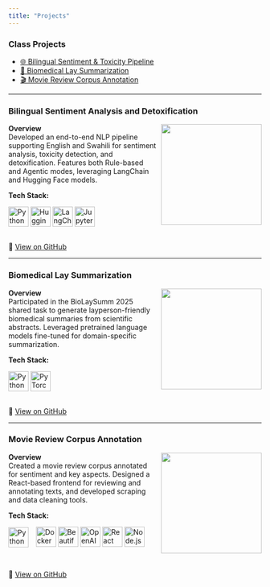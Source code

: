 ```yaml
---
title: "Projects"
---
```


### Class Projects

- [🌐 Bilingual Sentiment & Toxicity Pipeline](#project1)
- [🧬 Biomedical Lay Summarization](#project2)
- [🎬 Movie Review Corpus Annotation](#project3)

---

### Bilingual Sentiment Analysis and Detoxification {#project1}

![](images/projects/detox.png){width=200px style="float: right; margin: 0 0 10px 10px;"}

**Overview**  
Developed an end-to-end NLP pipeline supporting English and Swahili for sentiment analysis, toxicity detection, and detoxification. Features both Rule-based and Agentic modes, leveraging LangChain and Hugging Face models.  

**Tech Stack:**  
<div style="display: flex; align-items: center; gap: 15px; flex-wrap: wrap;">
  <img src="https://cdn.jsdelivr.net/gh/devicons/devicon/icons/python/python-original.svg" alt="Python" data-bs-toggle="tooltip" title="Python" width="40"/>
  <img src="https://huggingface.co/front/assets/huggingface_logo-noborder.svg" alt="Hugging Face" data-bs-toggle="tooltip" title="Hugging Face" width="40"/>
  <img src="images/logos/langchain.png" alt="LangChain" data-bs-toggle="tooltip" title="LangChain" width="40"/>
  <img src="https://jupyter.org/assets/homepage/main-logo.svg" alt="Jupyter" data-bs-toggle="tooltip" title="Jupyter Notebook" width="40"/>
</div>

🔗 [View on GitHub](https://github.com/ldm0612/Agentic_Detox){.btn .btn-primary}

---

### Biomedical Lay Summarization {#project2}

![](images/projects/biolay.png){width=200px style="float: right; margin: 0 0 10px 10px;"}

**Overview**  
Participated in the BioLaySumm 2025 shared task to generate layperson-friendly biomedical summaries from scientific abstracts. Leveraged pretrained language models fine-tuned for domain-specific summarization.  

**Tech Stack:**  
<div style="display: flex; align-items: center; gap: 15px; flex-wrap: wrap;">
  <img src="https://cdn.jsdelivr.net/gh/devicons/devicon/icons/python/python-original.svg" alt="Python" data-bs-toggle="tooltip" title="Python" width="40"/>
  <img src="https://cdn.jsdelivr.net/gh/devicons/devicon/icons/pytorch/pytorch-original.svg" alt="PyTorch" data-bs-toggle="tooltip" title="PyTorch" width="40"/>
</div>

🔗 [View on GitHub](https://github.com/ldm0612/Medical_Layman_Summary){.btn .btn-primary}

---

### Movie Review Corpus Annotation {#project3}

![](images/projects/project3.png){width=200px style="float: right; margin: 0 0 10px 10px;"}

**Overview**  
Created a movie review corpus annotated for sentiment and key aspects. Designed a React-based frontend for reviewing and annotating texts, and developed scraping and data cleaning tools.  

**Tech Stack:**  
<div style="display: flex; align-items: center; gap: 15px; flex-wrap: wrap;">
  <img src="https://cdn.jsdelivr.net/gh/devicons/devicon/icons/python/python-original.svg" alt="Python" data-bs-toggle="tooltip" title="Python" width="40"/>
<div style="display: flex; align-items: center; gap: 15px; flex-wrap: wrap;">
  <img src="https://cdn.jsdelivr.net/gh/devicons/devicon/icons/docker/docker-original.svg" alt="Docker" data-bs-toggle="tooltip" title="Docker" width="40"/>
  <img src="images/logos/bs.png" alt="BeautifulSoup" data-bs-toggle="tooltip" title="BeautifulSoup" width="40"/>
  <img src="images/logos/openai.png" alt="OpenAI" data-bs-toggle="tooltip" title="OpenAI API" width="40"/>
  <img src="https://cdn.jsdelivr.net/gh/devicons/devicon/icons/react/react-original.svg" alt="React" data-bs-toggle="tooltip" title="React.js" width="40"/>
  <img src="https://cdn.jsdelivr.net/gh/devicons/devicon/icons/nodejs/nodejs-original.svg" alt="Node.js" data-bs-toggle="tooltip" title="Node.js" width="40"/>
</div>

🔗 [View on GitHub](https://github.com/ldm0612/Movie_Review_Corpus_Annotation){.btn .btn-primary}
